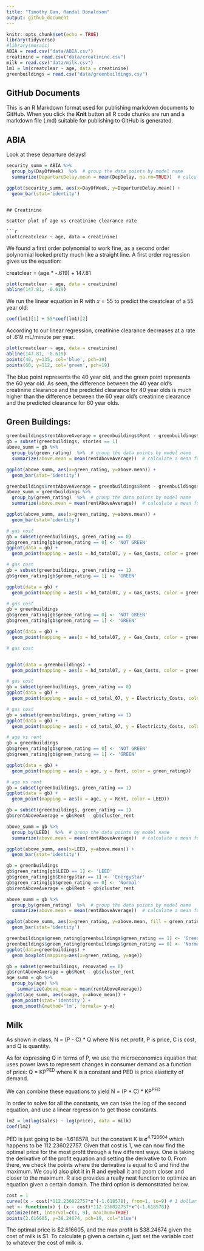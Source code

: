 ```yaml
---
title: "Timothy Gan, Randal Donaldson"
output: github_document
---
```


```r
knitr::opts_chunk$set(echo = TRUE)
library(tidyverse)
#library(mosaic)
ABIA = read.csv("data/ABIA.csv")
creatinine = read.csv("data/creatinine.csv")
milk = read.csv("data/milk.csv")
lm1 = lm(creatclear ~ age, data = creatinine)
greenbuildings = read.csv("data/greenbuildings.csv")
```

## GitHub Documents

This is an R Markdown format used for publishing markdown documents to GitHub. When you click the **Knit** button all R code chunks are run and a markdown file (.md) suitable for publishing to GitHub is generated.

## ABIA

Look at these departure delays!

```r

security_summ = ABIA %>%
  group_by(DayOfWeek)  %>%  # group the data points by model name
  summarize(DepartureDelay.mean = mean(DepDelay, na.rm=TRUE))  # calculate a mean for each model

ggplot(security_summ, aes(x=DayOfWeek, y=DepartureDelay.mean)) + 
  geom_bar(stat='identity')
```
```

## Creatinine

Scatter plot of age vs creatinine clearance rate

```r
plot(creatclear ~ age, data = creatinine)
```

We found a first order polynomial to work fine, as a second order polynomial looked pretty much like a straight line. A first order regression gives us the equation:

creatclear = (age * -.619) + 147.81

```r
plot(creatclear ~ age, data = creatinine)
abline(147.81, -0.619)
```

We run the linear equation in R with $x = 55$ to predict the creatclear of a 55 year old:

```r
coef(lm1)[1] + 55*coef(lm1)[2]
``` 

According to our linear regression, creatinine clearance decreases at a rate of .619 mL/minute per year.

```r
plot(creatclear ~ age, data = creatinine)
abline(147.81, -0.619)
points(40, y=135, col='blue', pch=19)
points(60, y=112, col='green', pch=19)
```

The blue point represents the 40 year old, and the green point represents the 60 year old. As seen, the difference between the 40 year old's creatinine clearance and the predicted clearance for 40 year olds is much higher than the difference between the 60 year old's creatinine clearance and the predicted clearance for 60 year olds.

## Green Buildings:

```r
greenbuildings$rentAboveAverage = greenbuildings$Rent - greenbuildings$cluster_rent
gb = subset(greenbuildings, stories == 1)
above_summ = gb %>%
  group_by(green_rating)  %>%  # group the data points by model name
  summarize(above.mean = mean(rentAboveAverage))  # calculate a mean for each model

ggplot(above_summ, aes(x=green_rating, y=above.mean)) + 
  geom_bar(stat='identity')
```

```r
greenbuildings$rentAboveAverage = greenbuildings$Rent - greenbuildings$cluster_rent
above_summ = greenbuildings %>%
  group_by(green_rating)  %>%  # group the data points by model name
  summarize(above.mean = mean(rentAboveAverage))  # calculate a mean for each model

ggplot(above_summ, aes(x=green_rating, y=above.mean)) + 
  geom_bar(stat='identity')
```

```r
# gas cost
gb = subset(greenbuildings, green_rating == 0)
gb$green_rating[gb$green_rating == 0] <- 'NOT GREEN'
ggplot(data = gb) + 
  geom_point(mapping = aes(x = hd_total07, y = Gas_Costs, color = green_rating))
```

```r
# gas cost
gb = subset(greenbuildings, green_rating == 1)
gb$green_rating[gb$green_rating == 1] <- 'GREEN'

ggplot(data = gb) + 
  geom_point(mapping = aes(x = hd_total07, y = Gas_Costs, color = green_rating))
```

```r
# gas cost
gb = greenbuildings
gb$green_rating[gb$green_rating == 0] <- 'NOT GREEN'
gb$green_rating[gb$green_rating == 1] <- 'GREEN'

ggplot(data = gb) + 
  geom_point(mapping = aes(x = hd_total07, y = Gas_Costs, color = green_rating))
```



```r
# gas cost


ggplot(data = greenbuildings) + 
  geom_point(mapping = aes(x = hd_total07, y = Gas_Costs, color = green_rating))
```

```r
# gas cost
gb = subset(greenbuildings, green_rating == 0)
ggplot(data = gb) + 
  geom_point(mapping = aes(x = cd_total_07, y = Electricity_Costs, color = green_rating))
```



```r
# gas cost
gb = subset(greenbuildings, green_rating == 1)
ggplot(data = gb) + 
  geom_point(mapping = aes(x = cd_total_07, y = Electricity_Costs, color = green_rating))
```


```r
# age vs rent
gb = greenbuildings
gb$green_rating[gb$green_rating == 0] <- 'NOT GREEN'
gb$green_rating[gb$green_rating == 1] <- 'GREEN'

ggplot(data = gb) + 
  geom_point(mapping = aes(x = age, y = Rent, color = green_rating))
```

```r
# age vs rent
gb = subset(greenbuildings, green_rating == 1)
ggplot(data = gb) + 
  geom_point(mapping = aes(x = age, y = Rent, color = LEED))
```

```r
gb = subset(greenbuildings, green_rating == 1)
gb$rentAboveAverage = gb$Rent - gb$cluster_rent

above_summ = gb %>%
  group_by(LEED)  %>%  # group the data points by model name
  summarize(above.mean = mean(rentAboveAverage))  # calculate a mean for each model

ggplot(above_summ, aes(x=LEED, y=above.mean)) + 
  geom_bar(stat='identity')
```

```r
gb = greenbuildings
gb$green_rating[gb$LEED == 1] <- 'LEED'
gb$green_rating[gb$Energystar == 1] <- 'EnergyStar'
gb$green_rating[gb$green_rating == 0] <- 'Normal'
gb$rentAboveAverage = gb$Rent - gb$cluster_rent

above_summ = gb %>%
  group_by(green_rating)  %>%  # group the data points by model name
  summarize(above.mean = mean(rentAboveAverage))  # calculate a mean for each model

ggplot(above_summ, aes(x=green_rating, y=above.mean, fill = green_rating)) + 
  geom_bar(stat='identity')
```

```r
greenbuildings$green_rating[greenbuildings$green_rating == 1] <- 'Green'
greenbuildings$green_rating[greenbuildings$green_rating == 0] <- 'Normal'
ggplot(data=greenbuildings) + 
  geom_boxplot(mapping=aes(x=green_rating, y=age))
```

```r
gb = subset(greenbuildings, renovated == 0)
gb$rentAboveAverage = gb$Rent - gb$cluster_rent
age_summ = gb %>%
  group_by(age) %>%
    summarize(above_mean = mean(rentAboveAverage))
ggplot(age_summ, aes(x=age, y=above_mean)) +
  geom_point(stat='identity') + 
  geom_smooth(method='lm', formula= y~x)

```


## Milk
As shown in class, N = (P - C) * Q where N is net profit, P is price, C is cost, and Q is quantity.

As for expressing Q in terms of P, we use the microeconomics equation that uses power laws to represent changes in consumer demand as a function of price: Q = KP<sup>PED</sup> where K is a constant and PED is price elasticity of demand.

We can combine these equations to yield N = (P * C) * KP<sup>PED</sup>

In order to solve for all the constants, we can take the log of the second equation, and use a linear regression to get those constants.

```r
lm2 = lm(log(sales) ~ log(price), data = milk)
coef(lm2)
```

PED is just going to be -1.618578, but the constant K is ***e***<sup>4.720604</sup> which happens to be 112.236022757. Given that cost is 1, we can now find the optimal price for the most profit through a few different ways. One is taking the derivative of the profit equation and setting the derivative to 0. From there, we check the points where the derivative is equal to 0 and find the maximum. We could also plot it in R and eyeball it and zoom closer and closer to the maximum. R also provides a really neat function to optimize an equation given a certain domain. The third option is demonstrated below.

```r
cost = 1
curve((x - cost)*112.236022757*x^(-1.618578), from=1, to=9) # 1 dollar to 9 dollars
net <- function(x) { (x - cost)*112.236022757*x^(-1.618578)}
optimize(net, interval=c(1, 9), maximum=TRUE)
points(2.616605, y=38.24674, pch=19, col="blue")
```

The optimal price is $2.616605, and the max profit is $38.24674 given the cost of milk is $1. To calculate p given a certain c, just set the variable cost to whatever the cost of milk is.